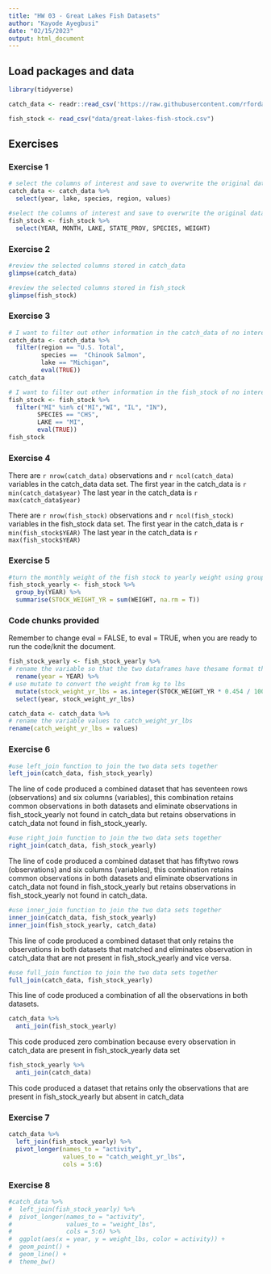 ```yaml
---
title: "HW 03 - Great Lakes Fish Datasets"
author: "Kayode Ayegbusi"
date: "02/15/2023"
output: html_document
---
```


## Load packages and data

```r
library(tidyverse)
```

```r
catch_data <- readr::read_csv('https://raw.githubusercontent.com/rfordatascience/tidytuesday/master/data/2021/2021-06-08/fishing.csv')

fish_stock <- read_csv("data/great-lakes-fish-stock.csv")
```

## Exercises

### Exercise 1


```r
# select the columns of interest and save to overwrite the original dataframe object
catch_data <- catch_data %>% 
  select(year, lake, species, region, values)
```



```r
#select the columns of interest and save to overwrite the original dataframe object
fish_stock <- fish_stock %>%
  select(YEAR, MONTH, LAKE, STATE_PROV, SPECIES, WEIGHT)
```

### Exercise 2

```r
#review the selected columns stored in catch_data
glimpse(catch_data)
```

```r
#review the selected columns stored in fish_stock
glimpse(fish_stock)
```


### Exercise 3

```r
# I want to filter out other information in the catch_data of no interest and retain data of interest
catch_data <- catch_data %>%
  filter(region == "U.S. Total",
         species ==  "Chinook Salmon",
         lake == "Michigan",
         eval(TRUE))
catch_data
```


```r
# I want to filter out other information in the fish_stock of no interest and retain data of interest
fish_stock <- fish_stock %>%
  filter("MI" %in% c("MI","WI", "IL", "IN"),
        SPECIES == "CHS",
        LAKE == "MI",
        eval(TRUE))
fish_stock
```


### Exercise 4
There are `r nrow(catch_data)` observations and `r ncol(catch_data)` variables in the catch_data data set.
The first year in the catch_data is `r min(catch_data$year)`
The last year in the catch_data is `r max(catch_data$year)`

There are `r nrow(fish_stock)` observations and `r ncol(fish_stock)` variables in the fish_stock data set.
The first year in the catch_data is `r min(fish_stock$YEAR)`
The last year in the catch_data is `r max(fish_stock$YEAR)`

### Exercise 5


```r
#turn the monthly weight of the fish stock to yearly weight using group_by function and summarise()
fish_stock_yearly <- fish_stock %>% 
  group_by(YEAR) %>% 
  summarise(STOCK_WEIGHT_YR = sum(WEIGHT, na.rm = T))

```

### Code chunks provided

Remember to change eval = FALSE, to eval = TRUE, when you are ready to run the code/knit the document.

```r
fish_stock_yearly <- fish_stock_yearly %>% 
# rename the variable so that the two dataframes have thesame format that can be combined together
  rename(year = YEAR) %>% 
# use mutate to convert the weight from kg to lbs
  mutate(stock_weight_yr_lbs = as.integer(STOCK_WEIGHT_YR * 0.454 / 1000)) %>% # 1 lb = 1 kg * 0.454
  select(year, stock_weight_yr_lbs)
```

```r
catch_data <- catch_data %>% 
# rename the variable values to catch_weight_yr_lbs
rename(catch_weight_yr_lbs = values)

```

### Exercise 6


```r
#use left_join function to join the two data sets together
left_join(catch_data, fish_stock_yearly)
```


The line of code produced a combined dataset that has seventeen rows (observations) and six columns (variables), this combination retains common observations in both datasets and eliminate observations in fish_stock_yearly not found in catch_data but retains observations in catch_data not found in fish_stock_yearly.
```r
#use right_join function to join the two data sets together
right_join(catch_data, fish_stock_yearly)
```
The line of code produced a combined dataset that has fiftytwo rows (observations) and six columns (variables), this combination retains common observations in both datasets and eliminate observations in catch_data not found in fish_stock_yearly but retains observations in fish_stock_yearly not found in catch_data. 

```r
#use inner_join function to join the two data sets together
inner_join(catch_data, fish_stock_yearly)
inner_join(fish_stock_yearly, catch_data)
```

This line of code produced a combined dataset that only retains the observations in both datasets that matched and eliminates observation in catch_data that are not present in fish_stock_yearly and vice versa.

```r
#use full_join function to join the two data sets together
full_join(catch_data, fish_stock_yearly)
```
This line of code produced a combination of all the observations in both datasets.

```r
catch_data %>% 
  anti_join(fish_stock_yearly)
```

This code produced zero combination because every observation in catch_data are present in fish_stock_yearly data set

```r
fish_stock_yearly %>% 
  anti_join(catch_data)
```
This code produced a dataset that retains only the observations that are present in fish_stock_yearly but absent in catch_data

### Exercise 7

```r
catch_data %>% 
  left_join(fish_stock_yearly) %>% 
  pivot_longer(names_to = "activity",
               values_to = "catch_weight_yr_lbs",
               cols = 5:6)
```

### Exercise 8

```r
#catch_data %>% 
#  left_join(fish_stock_yearly) %>% 
#  pivot_longer(names_to = "activity",
#               values_to = "weight_lbs",
#               cols = 5:6) %>% 
#  ggplot(aes(x = year, y = weight_lbs, color = activity)) +
#  geom_point() +
#  geom_line() +
#  theme_bw()
```

